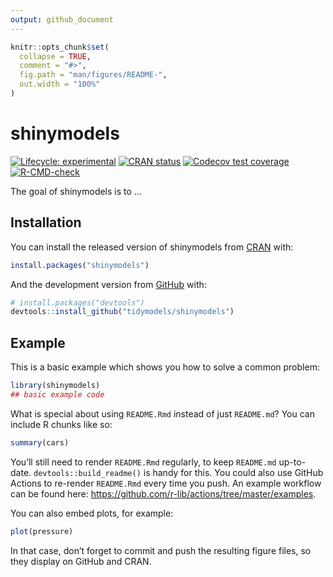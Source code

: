 ```yaml
---
output: github_document
---
```


<!-- README.md is generated from README.Rmd. Please edit that file -->

```r
knitr::opts_chunk$set(
  collapse = TRUE,
  comment = "#>",
  fig.path = "man/figures/README-",
  out.width = "100%"
)
```

# shinymodels

<!-- badges: start -->
[![Lifecycle: experimental](https://img.shields.io/badge/lifecycle-experimental-orange.svg)](https://lifecycle.r-lib.org/articles/stages.html#experimental)
[![CRAN status](https://www.r-pkg.org/badges/version/shinymodels)](https://CRAN.R-project.org/package=shinymodels)
[![Codecov test coverage](https://codecov.io/gh/tidymodels/shinymodels/branch/main/graph/badge.svg)](https://codecov.io/gh/tidymodels/shinymodels?branch=main)
[![R-CMD-check](https://github.com/tidymodels/shinymodels/workflows/R-CMD-check/badge.svg)](https://github.com/tidymodels/shinymodels/actions)
<!-- badges: end -->

The goal of shinymodels is to ...

## Installation

You can install the released version of shinymodels from [CRAN](https://CRAN.R-project.org) with:

``` r
install.packages("shinymodels")
```

And the development version from [GitHub](https://github.com/) with:

``` r
# install.packages("devtools")
devtools::install_github("tidymodels/shinymodels")
```
## Example

This is a basic example which shows you how to solve a common problem:

```r
library(shinymodels)
## basic example code
```

What is special about using `README.Rmd` instead of just `README.md`? You can include R chunks like so:

```r
summary(cars)
```

You'll still need to render `README.Rmd` regularly, to keep `README.md` up-to-date. `devtools::build_readme()` is handy for this. You could also use GitHub Actions to re-render `README.Rmd` every time you push. An example workflow can be found here: <https://github.com/r-lib/actions/tree/master/examples>.

You can also embed plots, for example:

```r
plot(pressure)
```

In that case, don't forget to commit and push the resulting figure files, so they display on GitHub and CRAN.
